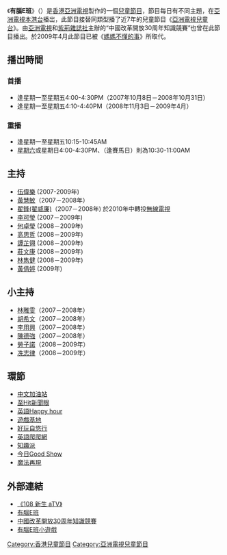 {{電視節目信息框
| 名稱       = 有腦E班<br>Smart Class
| 圖片       = 
| 類型       = 兒童[[電視節目|電視節目]]
| 主持       = [[伍偉樂|伍偉樂]]、[[何卓瑩|何卓瑩]]、[[黃慧敏|黃慧敏]]<br>[[翟鋒|翟鋒]]、[[李可瑩|李可瑩]]、[[高思哲|高思哲]]<br>[[譚芷翎|譚芷翎]]、[[莊文康|莊文康]]、[[林雋健|林雋健]]<br>[[黃倩婷|黃倩婷]]
| 主題曲     = 有腦E班（[[何卓瑩|何卓瑩]]）
| 語言       = [[粵語|粵語]]
| 製片人     = [[亞洲電視|亞洲電視]]
| 每集長     = 約30分鐘（連廣告）
| 電視網     = [[亞洲電視|亞洲電視]][[本港台|本港台]]<br>[[亞洲電視|亞洲電視]][[亞洲高清台|亞洲高清台]]
| 視頻制式   = 576i，[[SDTV|SDTV]]
| 音頻制式   = 立體聲
| 首播地區   = [[香港|香港]]
| 開始 = 2007年10月8日
| 結束 = <br />2009年5月1日
| 集數 = 
| 官方網站   =  http://www.hkatv.com/v3/infoprogram/09/openyourmind 媽媽不懂的事
}}

《'''有腦E班'''》（{{lang-en|'''Smart Class'''}}）是[[香港|香港]][[亞洲電視|亞洲電視]]製作的一個[[兒童節目|兒童節目]]，節目每日有不同主題，在[[亞洲電視|亞洲電視]][[本港台|本港台]]播岀，此節目接替同類型播了近7年的兒童節目《[[亞洲電視兒童台|亞洲電視兒童台]]》。由[[亞洲電視|亞洲電視]]和[[紫荊雜誌社|紫荊雜誌社]]主辦的“中國改革開放30周年知識競賽”也曾在此節目播出。於2009年4月此節目已被《[[媽媽不懂的事|媽媽不懂的事]]》所取代。

==播岀時間==
===首播===
*逢星期一至星期五4:00-4:30PM（2007年10月8日－2008年10月31日）
*逢星期一至星期五4:10-4:40PM（2008年11月3日－2009年4月）
===重播===
*逢星期一至星期五10:15-10:45AM
*[[星期六|星期六]]或星期日4:00-4:30PM、（逢賽馬日）則為10:30-11:00AM

==主持==
*[[伍偉樂|伍偉樂]] (2007-2009年)
*[[黃慧敏|黃慧敏]]（2007－2008年）
*[[翟威廉|翟鋒(翟威廉)]]（2007－2008年) 於2010年中轉投[[TVB|無線電視]]
*[[李可瑩|李可瑩]] (2007－2009年)
*[[何卓瑩|何卓瑩]] (2008－2009年)
*[[高思哲|高思哲]] (2008－2009年)
*[[譚芷翎|譚芷翎]] (2008－2009年)
*[[莊文康|莊文康]] (2008－2009年)
*[[林雋健|林雋健]] (2008－2009年)
*[[黃倩婷|黃倩婷]] (2009年)

==小主持==
*[[林雅雯|林雅雯]]（2007－2008年）
*[[胡希文|胡希文]]（2007－2008年）
*[[李用興|李用興]]（2007－2008年）
*[[陳德強|陳德強]]（2007－2008年）
*[[勞子諾|勞子諾]]（2008－2009年）
*[[冼志律|冼志律]]（2008－2009年）

==環節==
*[[中文加油站|中文加油站]]
*[[至Hit新聞眼|至Hit新聞眼]]
*[[英語Happy_hour|英語Happy hour]]
*[[遊戲基地_(電視節目)|遊戲基地]]
*[[好玩自悠行|好玩自悠行]]
*[[英語爬爬網|英語爬爬網]]
*[[知趣派|知趣派]]
*[[今日Good_Show|今日Good Show]]
*[[魔法再現|魔法再現]]

==外部連結==
*[https://web.archive.org/web/20071011191947/http://app.hkatv.com/atvnews/main.php?id=2699 《108 新生 aTV》]
*[https://web.archive.org/web/20071028041339/http://www.hkatv.com/v3/infoprogram/07/smartclass/index.html 有腦E班 ]
*[https://web.archive.org/web/20090411142750/http://www.tourtaiwan.org/doc/1008/0/8/2/100808222.html?coluid=0&kindid=0&docid=100808222 中國改革開放30周年知識競賽 ]
*[http://hk.myblog.yahoo.com/acute_lau 有腦E班小遊戲 ] {{Wayback|url=http://hk.myblog.yahoo.com/acute_lau |date=20080512224658 }}

{{亞洲電視兒童節目}}
[[Category:香港兒童節目|Category:香港兒童節目]]
[[Category:亞洲電視兒童節目|Category:亞洲電視兒童節目]]